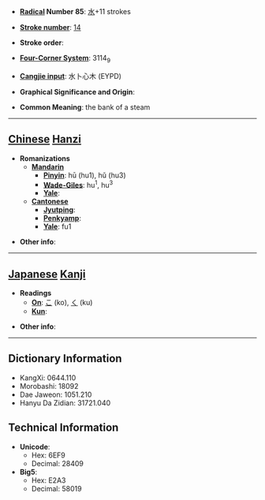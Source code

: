 * '''[[Wiktionary:Chinese radical index| Radical]] Number 85''': [[Wiktionary:Chinese radical index 水|水]]+11 strokes

* '''[[Wiktionary:Chinese total strokes index|Stroke number]]''': [[Wiktionary:Chinese total strokes index 14|14]]

* '''Stroke order''': 

* '''[[Wiktionary:Chinese four corner index|Four-Corner System]]''': 3114<sub>9</sub>

* '''[[Wiktionary:Chinese Cangjie index|Cangjie input]]''': 水卜心木 (EYPD)

* '''Graphical Significance and Origin''': 

* '''Common Meaning''': the bank of a steam

----

== [[Chinese]] [[Hanzi]] ==

* '''Romanizations'''
** '''[[Mandarin]]'''
*** '''[[Pinyin]]''': hū (hu1), hǔ (hu3)
*** '''[[Wade-Giles]]''': hu<sup>1</sup>, hu<sup>3</sup>
*** '''[[Yale]]''': 
** '''[[Cantonese]]'''
*** '''[[Jyutping]]''':
*** '''[[Penkyamp]]''': 
*** '''[[Yale]]''': fu1

* '''Other info''': 

----

== [[Japanese]] [[Kanji]] ==

* '''Readings'''
** '''[[On]]''': [[こ]] (ko), [[く]] (ku)
** '''[[Kun]]''': 

* '''Other info''':  

----

== Dictionary Information ==

* KangXi: 0644.110
* Morobashi: 18092
* Dae Jaweon: 1051.210
* Hanyu Da Zidian: 31721.040

== Technical Information ==

* '''Unicode''':
** Hex: 6EF9
** Decimal: 28409
* '''Big5''':
** Hex: E2A3
** Decimal: 58019